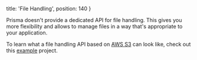   title: 'File Handling',
  position: 140
}

Prisma doesn't provide a dedicated API for file handling. This gives you more flexibility and allows to manage files in a way that's appropriate to your application.

To learn what a file handling API based on [AWS S3](https://aws.amazon.com/s3/) can look like, check out this [example](https://github.com/prismagraphql/prisma/tree/master/examples/archive/file-handling-s3) project.